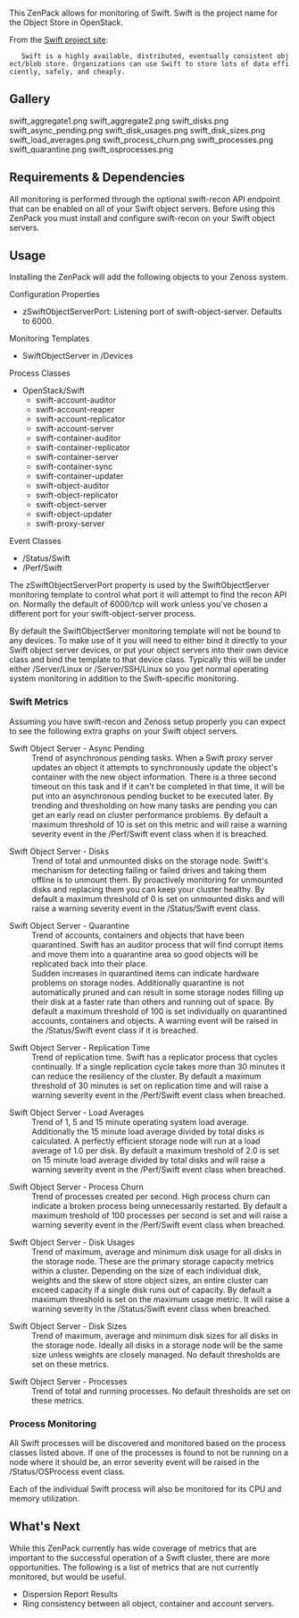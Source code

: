 This ZenPack allows for monitoring of Swift. Swift is the project name for the Object Store in OpenStack.

From the [http://docs.openstack.org/developer/swift/ Swift project site]:

    Swift is a highly available, distributed, eventually consistent object/blob store. Organizations can use Swift to store lots of data efficiently, safely, and cheaply.

== Gallery ==
<gallery widths=250px heights=127px>
swift_aggregate1.png
swift_aggregate2.png
swift_disks.png
swift_async_pending.png
swift_disk_usages.png
swift_disk_sizes.png
swift_load_averages.png
swift_process_churn.png
swift_processes.png
swift_quarantine.png
swift_osprocesses.png
</gallery>

== Requirements & Dependencies ==
All monitoring is performed through the optional swift-recon API endpoint that can be enabled on all of your Swift object servers. Before using this ZenPack you must install and configure swift-recon on your Swift object servers.

== Usage ==
Installing the ZenPack will add the following objects to your Zenoss system.

;Configuration Properties
* zSwiftObjectServerPort: Listening port of swift-object-server. Defaults to 6000.

;Monitoring Templates
* SwiftObjectServer in /Devices

;Process Classes
* OpenStack/Swift
** swift-account-auditor
** swift-account-reaper
** swift-account-replicator
** swift-account-server
** swift-container-auditor
** swift-container-replicator
** swift-container-server
** swift-container-sync
** swift-container-updater
** swift-object-auditor
** swift-object-replicator
** swift-object-server
** swift-object-updater
** swift-proxy-server

;Event Classes
* /Status/Swift
* /Perf/Swift

The zSwiftObjectServerPort property is used by the SwiftObjectServer monitoring template to control what port it will attempt to find the recon API on. Normally the default of 6000/tcp will work unless you've chosen a different port for your swift-object-server process.

By default the SwiftObjectServer monitoring template will not be bound to any devices. To make use of it you will need to either bind it directly to your Swift object server devices, or put your object servers into their own device class and bind the template to that device class. Typically this will be under either /Server/Linux or /Server/SSH/Linux so you get normal operating system monitoring in addition to the Swift-specific monitoring.

=== Swift Metrics ===
Assuming you have swift-recon and Zenoss setup properly you can expect to see the following extra graphs on your Swift object servers.

;Swift Object Server - Async Pending
: Trend of asynchronous pending tasks. When a Swift proxy server updates an object it attempts to synchronously update the object's container with the new object information. There is a three second timeout on this task and if it can't be completed in that time, it will be put into an asynchronous pending bucket to be executed later. By trending and thresholding on how many tasks are pending you can get an early read on cluster performance problems. By default a maximum threshold of 10 is set on this metric and will raise a warning severity event in the /Perf/Swift event class when it is breached.

;Swift Object Server - Disks
: Trend of total and unmounted disks on the storage node. Swift's mechanism for detecting failing or failed drives and taking them offline is to unmount them. By proactively monitoring for unmounted disks and replacing them you can keep your cluster healthy. By default a maximum threshold of 0 is set on unmounted disks and will raise a warning severity event in the /Status/Swift event class.

;Swift Object Server - Quarantine
: Trend of accounts, containers and objects that have been quarantined. Swift has an auditor process that will find corrupt items and move them into a quarantine area so good objects will be replicated back into their place.
: Sudden increases in quarantined items can indicate hardware problems on storage nodes. Additionally quarantine is not automatically pruned and can result in some storage nodes filling up their disk at a faster rate than others and running out of space. By default a maximum threshold of 100 is set individually on quarantined accounts, containers and objects. A warning event will be raised in the /Status/Swift event class if it is breached.

;Swift Object Server - Replication Time
: Trend of replication time. Swift has a replicator process that cycles continually. If a single replication cycle takes more than 30 minutes it can reduce the resiliency of the cluster. By default a maximum threshold of 30 minutes is set on replication time and will raise a warning severity event in the /Perf/Swift event class when breached.

;Swift Object Server - Load Averages
: Trend of 1, 5 and 15 minute operating system load average. Additionally the 15 minute load average divided by total disks is calculated. A perfectly efficient storage node will run at a load average of 1.0 per disk. By default a maximum treshold of 2.0 is set on 15 minute load average divided by total disks and will raise a warning severity event in the /Perf/Swift event class when breached.

;Swift Object Server - Process Churn
: Trend of processes created per second. High process churn can indicate a broken process being unnecessarily restarted. By default a maximum treshold of 100 processes per second is set and will raise a warning severity event in the /Perf/Swift event class when breached.

;Swift Object Server - Disk Usages
: Trend of maximum, average and minimum disk usage for all disks in the storage node. These are the primary storage capacity metrics within a cluster. Depending on the size of each individual disk, weights and the skew of store object sizes, an entire cluster can exceed capacity if a single disk runs out of capacity. By default a maximum threshold is set on the maximum usage metric. It will raise a warning severity in the /Status/Swift event class when breached.

;Swift Object Server - Disk Sizes
: Trend of maximum, average and minimum disk sizes for all disks in the storage node. Ideally all disks in a storage node will be the same size unless weights are closely managed. No default thresholds are set on these metrics.

;Swift Object Server - Processes
: Trend of total and running processes. No default thresholds are set on these metrics.

=== Process Monitoring ===
All Swift processes will be discovered and monitored based on the process classes listed above. If one of the processes is found to not be running on a node where it should be, an error severity event will be raised in the /Status/OSProcess event class.

Each of the individual Swift process will also be monitored for its CPU and memory utilization.

== What's Next ==
While this ZenPack currently has wide coverage of metrics that are important to the successful operation of a Swift cluster, there are more opportunities. The following is a list of metrics that are not currently monitored, but would be useful.

* Dispersion Report Results
* Ring consistency between all object, container and account servers.
